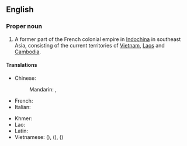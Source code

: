 ==English==
{{wikipedia}}

===Proper noun===
{{en-proper noun}}

# A former part of the French colonial empire in [[Indochina]] in southeast Asia, consisting of the current territories of [[Vietnam]], [[Laos]] and [[Cambodia]].

====Translations====
{{trans-top|area of the French empire}}
* Chinese:
*: Mandarin: {{t|cmn|法屬印度支那}}, {{t|cmn|法属印度支那|tr=Fǎshǔ Yìndù-Zhīnà}}
* French: {{t+|fr|Indochine française|f}}
* Italian: {{t|it|Indocina francese|f}}
{{trans-mid}}
* Khmer: {{t|km|សហភាពឥណ្ឌូចិន}}
* Lao: {{t|lo|ຝຣັ່ງແຫຼັມອິນດູຈີນ}}
* Latin: {{t|la|Indosina Francica|f}}
* Vietnamese: {{t|vi|Đông Dương thuộc Pháp}} ({{t|vi|東洋屬法|sc=Hani}}), {{t|vi|Liên bang Đông Dương}} ({{t|vi|聯邦東洋|sc=Hani}}), {{t|vi|Đông Pháp}} ({{t|vi|東法|sc=Hani}})
{{trans-bottom}}